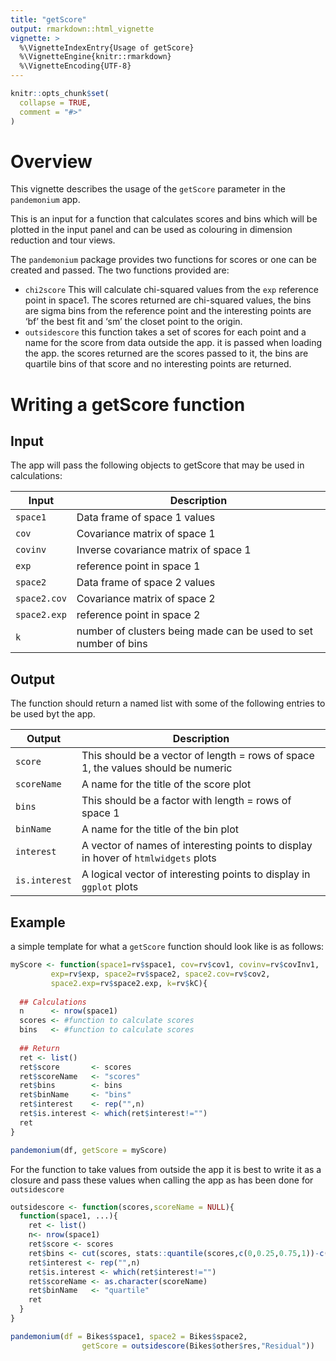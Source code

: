 ```yaml
---
title: "getScore"
output: rmarkdown::html_vignette
vignette: >
  %\VignetteIndexEntry{Usage of getScore}
  %\VignetteEngine{knitr::rmarkdown}
  %\VignetteEncoding{UTF-8}
---
```


```r
knitr::opts_chunk$set(
  collapse = TRUE,
  comment = "#>"
)
```

# Overview
This vignette describes the usage of the `getScore` parameter in the `pandemonium` app.

This is an input for a function that calculates scores and bins which will be plotted in the input panel and can be used as colouring in dimension reduction and tour views.

The `pandemonium` package provides two functions for scores or one can be created and passed.
The two functions provided are:

* `chi2score` This will calculate chi-squared values from the `exp` reference point in space1. The scores returned are chi-squared values, the bins are sigma bins from the reference point and the interesting points are 'bf' the best fit and 'sm' the closet point to the origin.
* `outsidescore` this function takes a set of scores for each point and a name for the score from data outside the app. it is passed when loading the app. the scores returned are the scores passed to it, the bins are quartile bins of that score and no interesting points are returned.


# Writing a getScore function
## Input
The app will pass the following objects to getScore that may be used in calculations:

| Input | Description |
|------|-------------------------------------|
| `space1` | Data frame of space 1 values |
| `cov` | Covariance matrix of space 1 |
| `covinv` | Inverse covariance matrix of space 1 |
| `exp` | reference point in space 1 | 
| `space2` | Data frame of space 2 values |
| `space2.cov` | Covariance matrix of space 2 |
| `space2.exp` | reference point in space 2 | 
| `k` | number of clusters being made can be used to set number of bins |

## Output
The function should return a named list with some of the following entries to be used byt the app.

| Output | Description |
|------|-------------------------------------|
| `score` | This should be a vector of length = rows of space 1, the values should be numeric |
| `scoreName` | A name for the title of the score plot |
| `bins` | This should be a factor with length = rows of space 1 |
| `binName` | A name for the title of the bin plot |
| `interest` | A vector of names of interesting points to display in hover of `htmlwidgets` plots |
| `is.interest` | A logical vector of interesting points to display in `ggplot` plots |

## Example
a simple template for what a `getScore` function should look like is as follows:

```r
myScore <- function(space1=rv$space1, cov=rv$cov1, covinv=rv$covInv1,
         exp=rv$exp, space2=rv$space2, space2.cov=rv$cov2, 
         space2.exp=rv$space2.exp, k=rv$kC){
  
  ## Calculations
  n      <- nrow(space1)
  scores <- #function to calculate scores
  bins   <- #function to calculate scores
  
  ## Return
  ret <- list()
  ret$score       <- scores
  ret$scoreName   <- "scores"
  ret$bins        <- bins
  ret$binName     <- "bins"
  ret$interest    <- rep("",n)
  ret$is.interest <- which(ret$interest!="")
  ret
}

pandemonium(df, getScore = myScore)
```

For the function to take values from outside the app it is best to write it as a closure and pass these values when calling the app as has been done for `outsidescore`

```r
outsidescore <- function(scores,scoreName = NULL){
  function(space1, ...){
    ret <- list()
    n<- nrow(space1)
    ret$score <- scores
    ret$bins <- cut(scores, stats::quantile(scores,c(0,0.25,0.75,1))-c(1,0,0,0), labels=c("lower","inner","upper"))
    ret$interest <- rep("",n)
    ret$is.interest <- which(ret$interest!="")
    ret$scoreName <- as.character(scoreName)
    ret$binName   <- "quartile"
    ret
  }
}

pandemonium(df = Bikes$space1, space2 = Bikes$space2, 
                getScore = outsidescore(Bikes$other$res,"Residual"))
```
